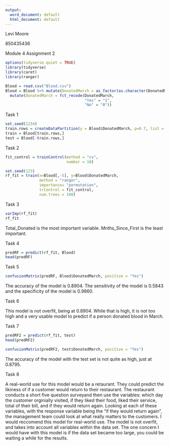 ```yaml
---
output:
  word_document: default
  html_document: default
---
```

Levi Moore

850435436

Module 4 Assignment 2

```r
options(tidyverse.quiet = TRUE)
library(tidyverse)
library(caret)
library(ranger)
```

```r
Blood = read.csv("Blood.csv")
Blood = Blood %>% mutate(DonatedMarch = as_factor(as.character(DonatedMarch))) %>%
  mutate(DonatedMarch = fct_recode(DonatedMarch,
                                   "Yes" = "1",
                                   "No" = "0"))
```


Task 1
```r
set.seed(1234)
train.rows = createDataPartition(y = Blood$DonatedMarch, p=0.7, list = FALSE)
train = Blood[train.rows,]
test = Blood[-train.rows,]
```


Task 2
```r
fit_control = trainControl(method = "cv",
                           number = 10)

set.seed(123)
rf_fit = train(x=Blood[,-5], y=Blood$DonatedMarch,
               method = "ranger",
               importance= "permutation",
               trControl = fit_control,
               num.trees = 100)
```


Task 3
```r
varImp(rf_fit)
rf_fit
```
Total_Donated is the most important variable.  Mnths_Since_First is the least important.


Task 4
```r
predRF = predict(rf_fit, Blood)
head(predRF)
```


Task 5
```r
confusionMatrix(predRF, Blood$DonatedMarch, positive = "Yes")

```
The accuracy of the model is 0.8904.  The sensitivity of the model is 0.5843 and the specificity of the model is 0.9860.

Task 6

This model is not overfit, being at 0.8904.  While that is high, it is not too high and a very usable model to predict if a person donated blood in March.

Task 7
```r
predRF2 = predict(rf_fit, test)
head(predRF2)
```


```r
confusionMatrix(predRF2, test$DonatedMarch, positive = "Yes")
```
The accuracy of the model with the test set is not quite as high, just at 0.8795.

Task 8

A real-world use for this model would be a retaurant. They could predict the likiness of if a customer would return to their restaurant.  The restaurant conducts a short five question surveyand then use the variables: which day the customer orginially visited, if they liked their food, liked their service, total of their bill, and if they would return again.  Looking at each of these variables, with the response variable being the "if they would return again", the management team could look at what really matters to the customers.  I would reccomend this model for real-world use.  The model is not overfit, and takes into account all variables within the data set.   The one concern I would have with this model is if the data set became too large, you could be waiting a while for the results.
















